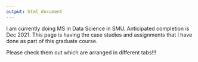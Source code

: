 ```yaml
---
output: html_document
---
```




I am currently doing MS in Data Science in SMU. Anticipated completion is Dec 2021.
This page is having the case studies and assignments that I have done as part of this graduate course.

Please check them out which are arranged in different tabs!!!
